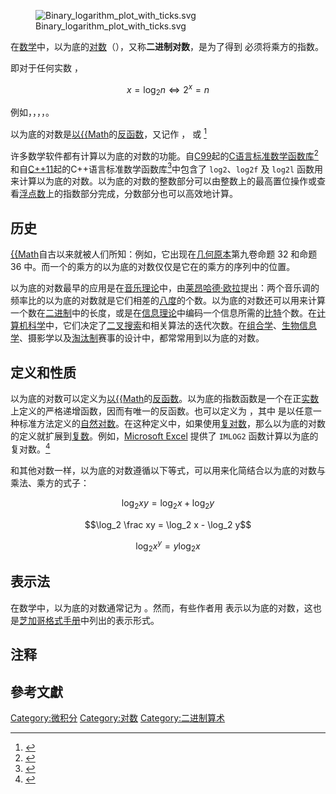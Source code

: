 [[File:Binary_logarithm_plot_with_ticks.svg|thumbnail]]

在[[数学|数学]]中，以{{Math|2}}为底的[[对数|对数]]（{{Math|log<sub>2</sub> ''n''}}），又称'''二进制对数'''，是为了得到 {{Math|''n''}} 必须将{{Math|2}}乘方的指数。

即对于任何实数 {{Math|''x''}}，
:<math>x = \log_2 n \Leftrightarrow 2^x = n</math>

例如，{{Math|1=log<sub>2</sub> 1 = 0}}，{{Math|1=log<sub>2</sub> 2 = 1}}，{{Math|1=log<sub>2</sub> 4 = 2}}，{{Math|1=log<sub>2</sub> 32 = 5}}。

以{{Math|2}}为底的对数是[[2的幂|以{{Math]]的[[反函数|反函数]]，又记作 {{Math|lb ''n''}}{{notetag|ISO 31-11与[[ISO_80000-2|ISO 80000-2]]标准规定的记法}}，{{Math|ld ''n''}} 或 {{Math|lg ''n''}} <ref>{{Cite book|title=''Introduction to Algorithms''|last=Cormen|first=Thomas H.|publisher=Massachusetts Institute of Technology|year=2009|isbn=978-0-262-03384-8|location=the United States of America|pages=56|last2=Leiserson|first2=Charles E.|last3=Rivest|first3=Ronald L.|last4=Stein|first4=Clifford}}</ref>{{notetag|在上下文已经说明了底是 {{Math|1=2}} 时，也可以直接使用 {{Math|log}}}}

许多数学软件都有计算以{{Math|2}}为底的对数的功能。自[[C99|C99]]起的[[math.h|C语言标准数学函数库]]<ref>{{Cite web|url=https://en.cppreference.com/w/c/numeric/math/log2|title=cppreference中的C<code>log2</code>、<code>log2f</code>、<code>log2l</code>文档|accessdate=|author=|date=|publisher=|archive-date=2019-02-13|archive-url=https://web.archive.org/web/20190213064151/https://en.cppreference.com/w/c/numeric/math/log2|dead-url=no}}</ref>和自[[C++11|C++11]]起的C++语言标准数学函数库<ref>{{Cite web|url=https://en.cppreference.com/w/cpp/numeric/math/log2|title=cppreference中的C++<code>log2</code>、<code>log2f</code>、<code>log2l</code>文档|accessdate=|author=|date=|publisher=|archive-date=2019-02-13|archive-url=https://web.archive.org/web/20190213064205/https://en.cppreference.com/w/cpp/numeric/math/log2|dead-url=no}}</ref>中包含了 <code>log2</code>、<code>log2f</code> 及 <code>log2l</code> 函数用来计算以{{Math|2}}为底的对数。以{{Math|2}}为底的对数的整数部分可以由整数上的最高置位操作或查看[[浮点数|浮点数]]上的指数部分完成，分数部分也可以高效地计算。

== 历史 ==
[[2的幂|{{Math]]自古以来就被人们所知：例如，它出现在[[几何原本|几何原本]]第九卷命题 32 和命题 36 中。而一个{{Math|2}}的乘方的以{{Math|2}}为底的对数仅仅是它在{{Math|2}}的乘方的序列中的位置。

以{{Math|2}}为底的对数最早的应用是在[[音乐理论|音乐理论]]中，由[[莱昂哈德·欧拉|莱昂哈德·欧拉]]提出：两个音乐调的频率比的以{{Math|2}}为底的对数就是它们相差的[[八度|八度]]的个数。以{{Math|2}}为底的对数还可以用来计算一个数在[[二进制|二进制]]中的长度，或是在[[信息理论|信息理论]]中编码一个信息所需的[[位元|比特]]个数。在[[计算机科学|计算机科学]]中，它们决定了[[二叉搜索|二叉搜索]]和相关算法的迭代次数。在[[组合学|组合学]]、[[生物信息学|生物信息学]]、摄影学以及[[淘汰制|淘汰制]]赛事的设计中，都常常用到以{{Math|2}}为底的对数。

== 定义和性质 ==
{{Further|对数恒等式}}

以{{Math|2}}为底的对数可以定义为[[2的幂|以{{Math]]的[[反函数|反函数]]。以{{Math|2}}为底的指数函数是一个在正[[实数|实数]]上定义的严格递增函数，因而有唯一的反函数。也可以定义为 {{Math|ln ''n''/ln 2}}，其中 {{Math|ln}} 是以任意一种标准方法定义的[[自然对数|自然对数]]。在这种定义中，如果使用[[复对数|复对数]]，那么以{{Math|2}}为底的对数的定义就扩展到[[复数_(数学)|复数]]。例如，[[Microsoft_Excel|Microsoft Excel]] 提供了 <code>IMLOG2</code> 函数计算以{{Math|2}}为底的复对数。<ref>{{Cite book|title=Excel Scientific and Engineering Cookbook|last=David M.|first=Bourg|publisher=O'Reilly Media|year=2006|isbn=978-0-596-55317-3|location=|pages=232}}</ref>

和其他对数一样，以{{Math|2}}为底的对数遵循以下等式，可以用来化简结合以{{Math|2}}为底的对数与乘法、乘方的式子：
:<math>\log_2 xy = \log_2 x + \log_2 y</math>
:<math>\log_2 \frac xy = \log_2 x - \log_2 y</math>
:<math>\log_2 x^y = y \log_2 x</math>

== 表示法 ==
在数学中，以{{Math|2}}为底的对数通常记为 {{Math|log<sub>2</sub> ''n''}}。然而，有些作者用 {{Math|lg ''n''}} 表示以{{Math|2}}为底的对数，这也是[[芝加哥格式手册|芝加哥格式手册]]中列出的表示形式。

==注释==
{{notefoot}}

== 參考文獻 ==
{{Reflist}}

[[Category:微积分|Category:微积分]]
[[Category:对数|Category:对数]]
[[Category:二进制算术|Category:二进制算术]]